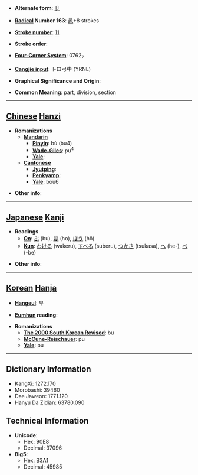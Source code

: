 * '''Alternate form''': [[卩]]

* '''[[Wiktionary:Chinese radical index| Radical]] Number 163''': [[Wiktionary:Chinese radical index 邑|邑]]+8 strokes

* '''[[Wiktionary:Chinese total strokes index|Stroke number]]''': [[Wiktionary:Chinese total strokes index 11|11]]

* '''Stroke order''': 

* '''[[Wiktionary:Chinese four corner index|Four-Corner System]]''': 0762<sub>7</sub>

* '''[[Wiktionary:Chinese Cangjie index|Cangjie input]]''': 卜口弓中 (YRNL)

* '''Graphical Significance and Origin''': 

* '''Common Meaning''': part, division, section

----

== [[Chinese]] [[Hanzi]] ==

* '''Romanizations'''
** '''[[Mandarin]]'''
*** '''[[Pinyin]]''': bù (bu4)
*** '''[[Wade-Giles]]''': pu<sup>4</sup>
*** '''[[Yale]]''': 
** '''[[Cantonese]]'''
*** '''[[Jyutping]]''':
*** '''[[Penkyamp]]''': 
*** '''[[Yale]]''': bou6

* '''Other info''': 

----

== [[Japanese]] [[Kanji]] ==

* '''Readings'''
** '''[[On]]''': [[ぶ]] (bu), [[ほ]] (ho), [[ほう]] (hō)
** '''[[Kun]]''': [[わける]] (wakeru), [[すべる]] (suberu), [[つかさ]] (tsukasa), [[へ]] (he-), [[べ]] (-be)

* '''Other info''':  

----

== [[Korean]] [[Hanja]] ==

* '''[[Hangeul]]''': 부

* '''[[Eumhun]] reading''': 

* '''Romanizations'''
** '''[[The 2000 South Korean Revised Romanization|The 2000 South Korean Revised]]''': bu
** '''[[McCune-Reischauer]]''': pu
** '''[[Yale]]''': pu

----

== Dictionary Information ==

* KangXi: 1272.170
* Morobashi: 39460
* Dae Jaweon: 1771.120
* Hanyu Da Zidian: 63780.090

== Technical Information ==

* '''Unicode''':
** Hex: 90E8
** Decimal: 37096
* '''Big5''':
** Hex: B3A1
** Decimal: 45985